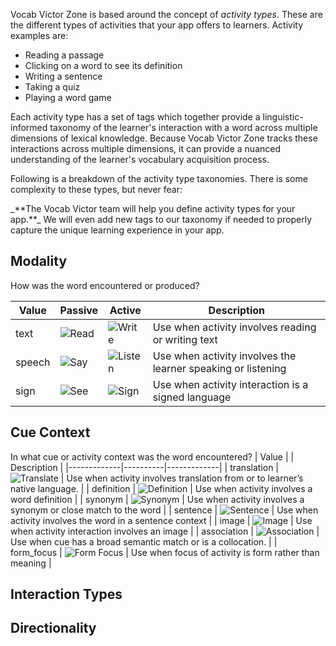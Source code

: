 Vocab Victor Zone is based around the concept of _activity types_. These are the different types of activities that your app offers to learners. Activity examples are:

- Reading a passage
- Clicking on a word to see its definition
- Writing a sentence
- Taking a quiz
- Playing a word game

Each activity type has a set of tags which together provide a linguistic-informed taxonomy of the learner's interaction with a word across multiple dimensions of lexical knowledge. Because Vocab Victor Zone tracks these interactions across multiple dimensions, it can provide a nuanced understanding of the learner's vocabulary acquisition process.

Following is a breakdown of the activity type taxonomies. There is some complexity to these types, but never fear:

<Tip>
  _**The Vocab Victor team will help you define activity types for your app.**_
  We will even add new tags to our taxonomy if needed to properly capture the
  unique learning experience in your app.
</Tip>

## Modality

How was the word encountered or produced?

| Value | Passive | Active | Description |
|----------|----------|----------|----------|
| text  | ![Read](images/activity-types/read.png)  | ![Write](images/activity-types/write.png)  | Use when activity involves reading or writing text  |
| speech  | ![Say](images/activity-types/say.png)  | ![Listen](images/activity-types/hear.png)  | Use when activity involves the learner speaking or listening  |
| sign | ![See](images/activity-types/see.png) | ![Sign](images/activity-types/sign.png)| Use when activity interaction is a signed language |

## Cue Context
In what cue or activity context was the word encountered?
| Value       |          | Description |
|-------------|----------|-------------|
| translation | ![Translate](images/activity-types/translate.png) 	| Use when activity involves translation from or to learner’s native language. |
| definition  | ![Definition](images/activity-types/definition.png) | Use when activity involves a word definition |
| synonym	  | ![Synonym](images/activity-types/synonym.png)		| Use when activity involves a synonym or close match to the word |
| sentence	  | ![Sentence](images/activity-types/sentence.png)		| Use when activity involves the word in a sentence context |
| image		  | ![Image](images/activity-types/image.png)			| Use when activity interaction involves an image |
| association | ![Association](images/activity-types/association.png) | Use when cue has a broad semantic match or is a collocation. |
| form_focus  | ![Form Focus](images/activity-types/form-focus.png) | Use when focus of activity is form rather than meaning |

## Interaction Types

## Directionality
